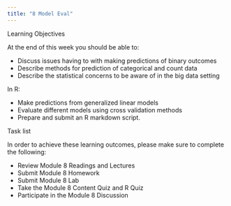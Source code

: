 ```yaml
---
title: "8 Model Eval"
---
```



Learning Objectives

At the end of this week you should be able to:

- Discuss issues having to with making predictions of binary outcomes
- Describe methods for prediction of categorical and count data
- Describe the statistical concerns to be aware of in the big data setting

In R:

- Make predictions from generalized linear models
- Evaluate different models using cross validation methods
- Prepare and submit an R markdown script.

Task list

In order to achieve these learning outcomes, please make sure to complete the following:

- Review Module 8 Readings and Lectures
- Submit Module 8 Homework
- Submit Module 8 Lab 
- Take the Module 8 Content Quiz and R Quiz
- Participate in the Module 8 Discussion